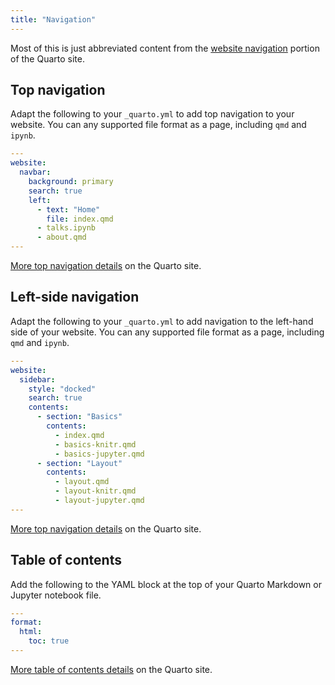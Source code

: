 ```yaml
---
title: "Navigation"
---
```


Most of this is just abbreviated content from the [website navigation](https://quarto.org/docs/websites/website-navigation.html) portion of the Quarto site.

## Top navigation

Adapt the following to your `_quarto.yml` to add top navigation to your website. You can any supported file format as a page, including `qmd` and `ipynb`.

```.yaml
---
website:
  navbar:
    background: primary
    search: true
    left:
      - text: "Home"
        file: index.qmd
      - talks.ipynb
      - about.qmd 
---
```

[More top navigation details](https://quarto.org/docs/websites/website-navigation.html#top-navigation) on the Quarto site.

## Left-side navigation

Adapt the following to your `_quarto.yml` to add navigation to the left-hand side of your website. You can any supported file format as a page, including `qmd` and `ipynb`.

```.yaml
---
website:
  sidebar:
    style: "docked"
    search: true
    contents:
      - section: "Basics"
        contents:
          - index.qmd
          - basics-knitr.qmd
          - basics-jupyter.qmd
      - section: "Layout"
        contents:
          - layout.qmd
          - layout-knitr.qmd
          - layout-jupyter.qmd
---
```

[More top navigation details](https://quarto.org/docs/websites/website-navigation.html#side-navigation) on the Quarto site.

## Table of contents

Add the following to the YAML block at the top of your Quarto Markdown or Jupyter notebook file.

```yaml
---
format:
  html:
    toc: true
---
```

[More table of contents details](https://quarto.org/docs/output-formats/html-basics.html#table-of-contents) on the Quarto site.